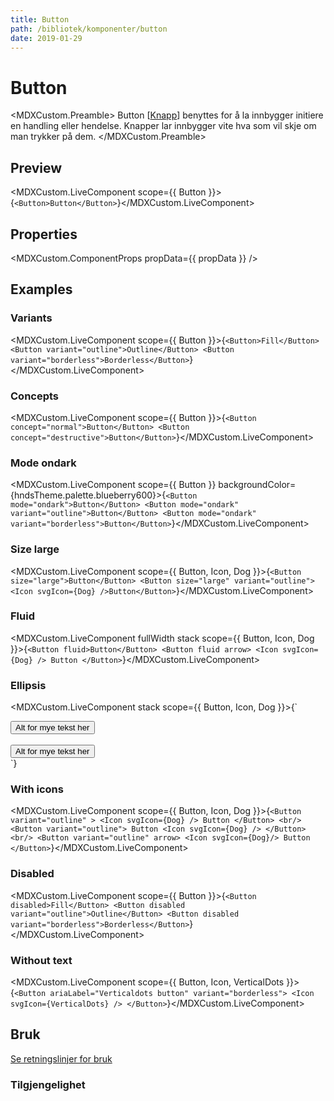 ```yaml
---
title: Button
path: /bibliotek/komponenter/button
date: 2019-01-29
---
```



# Button

<MDXCustom.Preamble>
  Button [<a href="/monstre/knapp-button">Knapp</a>] benyttes for å la innbygger initiere en handling eller hendelse. Knapper lar innbygger
  vite hva som vil skje om man trykker på dem.
</MDXCustom.Preamble>

## Preview

<MDXCustom.LiveComponent scope={{ Button }}>{`<Button>Button</Button>`}</MDXCustom.LiveComponent>

## Properties

<MDXCustom.ComponentProps propData={{ propData }} />

## Examples

### Variants

<MDXCustom.LiveComponent scope={{ Button }}>{`
  <Button>Fill</Button>
  <Button variant="outline">Outline</Button>
  <Button variant="borderless">Borderless</Button>
`}</MDXCustom.LiveComponent>

### Concepts

<MDXCustom.LiveComponent scope={{ Button }}>{`
  <Button concept="normal">Button</Button>
  <Button concept="destructive">Button</Button>
`}</MDXCustom.LiveComponent>

### Mode ondark

<MDXCustom.LiveComponent scope={{ Button }} backgroundColor={hndsTheme.palette.blueberry600}>{`
  <Button mode="ondark">Button</Button>
  <Button mode="ondark" variant="outline">Button</Button>
  <Button mode="ondark" variant="borderless">Button</Button>
`}</MDXCustom.LiveComponent>

### Size large

<MDXCustom.LiveComponent scope={{ Button, Icon, Dog }}>{`
  <Button size="large">Button</Button>
  <Button size="large" variant="outline"><Icon svgIcon={Dog} />Button</Button>
`}</MDXCustom.LiveComponent>

### Fluid

<MDXCustom.LiveComponent fullWidth stack scope={{ Button, Icon, Dog }}>{`
  <Button fluid>Button</Button>
  <Button fluid arrow>
    <Icon svgIcon={Dog} />
    Button
  </Button>
`}</MDXCustom.LiveComponent>

### Ellipsis

<MDXCustom.LiveComponent stack scope={{ Button, Icon, Dog }}>{`
  <div style={{width: '12rem'}}>
    <Button ellipsis>Alt for mye tekst her</Button>
    <br/>
    <br/>
    <Button ellipsis>
      <Icon svgIcon={Dog} />
      Alt for mye tekst her
    </Button>
  </div>
`}</MDXCustom.LiveComponent>

### With icons

<MDXCustom.LiveComponent scope={{ Button, Icon, Dog }}>{`
  <Button variant="outline" >
      <Icon svgIcon={Dog} />
    Button
  </Button>
  <br/>
  <Button variant="outline">
    Button
      <Icon svgIcon={Dog} />
  </Button>
  <br/>
  <Button variant="outline" arrow>
      <Icon svgIcon={Dog}/>
    Button
  </Button>
`}</MDXCustom.LiveComponent>

### Disabled

<MDXCustom.LiveComponent scope={{ Button }}>{`
  <Button disabled>Fill</Button>
  <Button disabled variant="outline">Outline</Button>
  <Button disabled variant="borderless">Borderless</Button>
`}</MDXCustom.LiveComponent>

### Without text

<MDXCustom.LiveComponent scope={{ Button, Icon, VerticalDots }}>{`
  <Button ariaLabel="Verticaldots button" variant="borderless">
      <Icon svgIcon={VerticalDots} />
  </Button>
`}</MDXCustom.LiveComponent>

## Bruk

<a href="/patterns/knapp-button">Se retningslinjer for bruk</a>

### Tilgjengelighet
